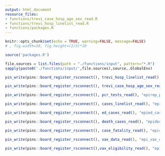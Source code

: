 ```yaml
---
output: html_document
resource_files:
- functions/trevi_case_hosp_age_sex_read.R
- functions/trevi_hosp_linelist_read.R
- functions/packages.R
---
```


```r
knitr::opts_chunk$set(echo = TRUE, warning=FALSE, message=FALSE) 
# , fig.width=10, fig.height=(2/3)*10
```

```r
source('packages.R')
```

```r
file.sources = list.files(path = "./functions/input", pattern="*.R")
sapply(paste0('./functions/input/',file.sources),source,.GlobalEnv)
```

```r
pin_write(pins::board_register_rsconnect(), trevi_hosp_linelist_read(), "trevi_hosp_linelist")
```

```r
pin_write(pins::board_register_rsconnect(), trevi_case_hosp_age_sex_read(), "epitrevi_case_hosp_age_sex")
```

```r
pin_write(pins::board_register_rsconnect(), pcr_tests_read(), "epirep_pcr_results")
```

```r
pin_write(pins::board_register_rsconnect(), cases_linelist_read(), "epicases_linelist_read")

```

```r
pin_write(pins::board_register_rsconnect(), ed_cases_read(), "epied_cases_read")
```

```r
pin_write(pins::board_register_rsconnect(), death_cases_read(), "epideath_case_read")
```

```r
pin_write(pins::board_register_rsconnect(), case_fatality_read(), "epicase_fatality_read")

```

```r
pin_write(pins::board_register_rsconnect(), vax_data_read(), "epi_vax_data_read")
```

```r
pin_write(pins::board_register_rsconnect(),vax_eligibility_read(), "epi_vax_eligibility_read")
```

